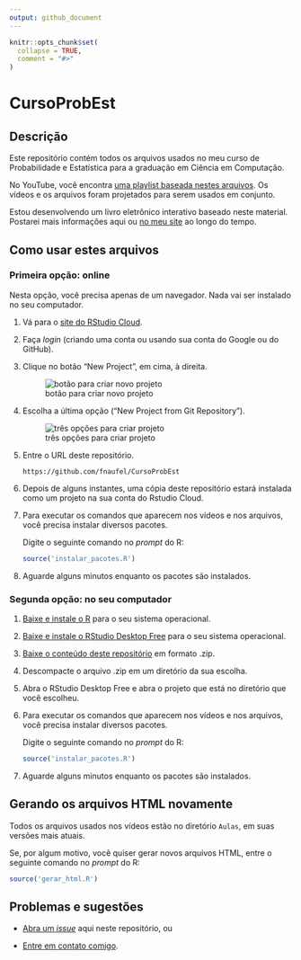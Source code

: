 ```yaml
---
output: github_document
---
```


<!-- README.md is generated from README.Rmd. Please edit that file -->

```r
knitr::opts_chunk$set(
  collapse = TRUE,
  comment = "#>"
)
```

# CursoProbEst

<!-- badges: start -->
<!-- badges: end -->


## Descrição

Este repositório contém todos os arquivos usados no meu curso de Probabilidade e Estatística para a graduação em Ciência em Computação.

No YouTube, você encontra [uma playlist baseada nestes arquivos](https://www.youtube.com/playlist?list=PL7SRLwLs7ocaV-Y1vrVU3W7mZnnS0qkWV). Os vídeos e os arquivos foram projetados para serem usados em conjunto.

Estou desenvolvendo um livro eletrônico interativo baseado neste material. Postarei mais informações aqui ou [no meu site](https://fnaufel.github.io/site/pt/) ao longo do tempo.


## Como usar estes arquivos

### Primeira opção: online

Nesta opção, você precisa apenas de um navegador. Nada vai ser instalado no seu computador.

1. Vá para o [site do RStudio Cloud](https://rstudio.cloud/).

1. Faça *login* (criando uma conta ou usando sua conta do Google ou do GitHub).

1. Clique no botão "New Project", em cima, à direita.

   ![botão para criar novo projeto](Imagens/01-botao.png)

1. Escolha a última opção ("New Project from Git Repository").

   ![três opções para criar projeto](Imagens/02-gh.png)
   
1. Entre o URL deste repositório.

   ```
   https://github.com/fnaufel/CursoProbEst
   ```
   
1. Depois de alguns instantes, uma cópia deste repositório estará instalada como um projeto na sua conta do Rstudio Cloud.

1. Para executar os comandos que aparecem nos vídeos e nos arquivos, você precisa instalar diversos pacotes. 

   Digite o seguinte comando no *prompt* do R:

    ```r
    source('instalar_pacotes.R')
    ```

1. Aguarde alguns minutos enquanto os pacotes são instalados.


### Segunda opção: no seu computador

1. [Baixe e instale o R](https://cran.r-project.org/) para o seu sistema operacional.

1. [Baixe e instale o RStudio Desktop Free](https://www.rstudio.com/products/rstudio/download/) para o seu sistema operacional.

1. [Baixe o conteúdo deste repositório](https://github.com/fnaufel/CursoProbEst/archive/refs/heads/master.zip) em formato .zip.

1. Descompacte o arquivo .zip em um diretório da sua escolha.

1. Abra o RStudio Desktop Free e abra o projeto que está no diretório que você escolheu.

1. Para executar os comandos que aparecem nos vídeos e nos arquivos, você precisa instalar diversos pacotes. 

   Digite o seguinte comando no *prompt* do R:

    ```r
    source('instalar_pacotes.R')
    ```

1. Aguarde alguns minutos enquanto os pacotes são instalados.


## Gerando os arquivos HTML novamente

Todos os arquivos usados nos vídeos estão no diretório `Aulas`, em suas versões mais atuais.

Se, por algum motivo, você quiser gerar novos arquivos HTML, entre o seguinte comando no *prompt* do R:

```r
source('gerar_html.R')
```


## Problemas e sugestões

* [Abra um *issue*](https://github.com/fnaufel/CursoProbEst/issues) aqui neste repositório, ou

* [Entre em contato comigo](https://fnaufel.github.io/site/pt/contact/).
